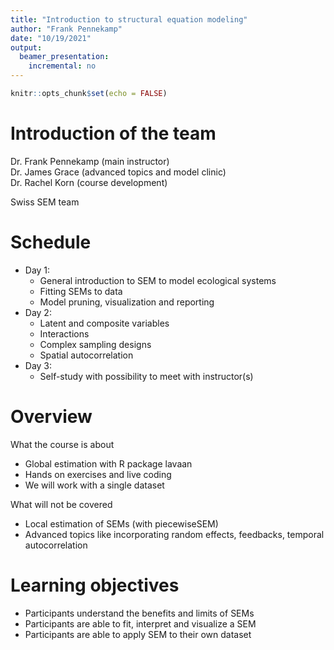 ```yaml
---
title: "Introduction to structural equation modeling"
author: "Frank Pennekamp"
date: "10/19/2021"
output: 
  beamer_presentation: 
    incremental: no
---
```


```r
knitr::opts_chunk$set(echo = FALSE)
```

# Introduction of the team

Dr. Frank Pennekamp (main instructor)  
Dr. James Grace (advanced topics and model clinic)  
Dr. Rachel Korn (course development)  
  
Swiss SEM team

# Schedule

- Day 1:
  * General introduction to SEM to model ecological systems
  * Fitting SEMs to data
  * Model pruning, visualization and reporting
- Day 2:
  * Latent and composite variables
  * Interactions
  * Complex sampling designs
  * Spatial autocorrelation
- Day 3:
  * Self-study with possibility to meet with instructor(s)

# Overview

What the course is about

- Global estimation with R package lavaan
- Hands on exercises and live coding
- We will work with a single dataset

What will not be covered

- Local estimation of SEMs (with piecewiseSEM)
- Advanced topics like incorporating random effects, feedbacks, temporal autocorrelation

# Learning objectives

- Participants understand the benefits and limits of SEMs
- Participants are able to fit, interpret and visualize a SEM
- Participants are able to apply SEM to their own dataset






